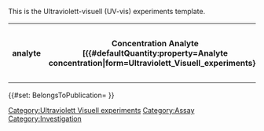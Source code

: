 <noinclude>
This is the Ultraviolett-visuell (UV-vis) experiments template.
</noinclude>
<includeonly><table class="wikitable" title="">
<tr>
<th title="analyte (catalyst)">analyte</th>
<th title="analyte concentration [{{#defaultQuantity:property=Analyte concentration|form=Ultraviolett_Visuell_experiments}}]">Concentration Analyte [{{#defaultQuantity:property=Analyte concentration|form=Ultraviolett_Visuell_experiments}}]</th>
<th title="solvent">solvent</th>
<th property="hidden" title="solvent volume [{{#defaultQuantity:property=Solvent volume|form=Ultraviolett_Visuell_experiments}}]">Volume Solvent [{{#defaultQuantity:property=Solvent volume|form=Ultraviolett_Visuell_experiments}}]</th>
<th title="additives">additives</th>
<th property="hidden" title="additives concentration [mM]">Concentration Additives [mM]</th>

<th title="absorption maximum [{{#defaultQuantity:property=Absorption Max|form=Ultraviolett_Visuell_experiments}}]">Abs. 1 Analyte [{{#defaultQuantity:property=Absorption Max|form=Ultraviolett_Visuell_experiments}}]</th>
<th title="absorption intensity maximum [{{#defaultQuantity:property=Absorption Intensity Max|form=Ultraviolett_Visuell_experiments}}]">Int. Abs. 1 Analyte [{{#defaultQuantity:property=Absorption Intensity Max|form=Ultraviolett_Visuell_experiments}}]</th>
<th title="emission maximum [{{#defaultQuantity:property=Emission Max|form=Ultraviolett_Visuell_experiments}}]">Rel. Emission 1 [{{#defaultQuantity:property=Emission Max|form=Ultraviolett_Visuell_experiments}}]</th>
<th title="emission intensity maximum [{{#defaultQuantity:property=Emission Intensity Max|form=Ultraviolett_Visuell_experiments}}]">Intensity Rel. Em. 1 [{{#defaultQuantity:property=Emission Intensity Max|form=Ultraviolett_Visuell_experiments}}]</th>

<th property="hidden" title="absorption maximum 2 [{{#defaultQuantity:property=Absorption Max 2|form=Ultraviolett_Visuell_experiments}}]">Abs. 2 Analyte [{{#defaultQuantity:property=Absorption Max 2|form=Ultraviolett_Visuell_experiments}}]</th>
<th property="hidden" title="absorption intensity maximum 2 [{{#defaultQuantity:property=Absorption Intensity Max 2|form=Ultraviolett_Visuell_experiments}}]">Int. Abs. 2 Analyte [{{#defaultQuantity:property=Absorption Intensity Max 2|form=Ultraviolett_Visuell_experiments}}]</th>
<th property="hidden" title="emission maximum 2 [{{#defaultQuantity:property=Emission Max 2|form=Ultraviolett_Visuell_experiments}}]">Rel. Emission 2 [{{#defaultQuantity:property=Emission Max 2|form=Ultraviolett_Visuell_experiments}}]</th>
<th property="hidden" title="emission intensity maximum 2 [{{#defaultQuantity:property=Emission Intensity Max 2|form=Ultraviolett_Visuell_experiments}}]">Intensity Rel. Em. 2 [{{#defaultQuantity:property=Emission Intensity Max 2|form=Ultraviolett_Visuell_experiments}}]</th>

<th property="hidden" title="absorption maximum 3 [{{#defaultQuantity:property=Absorption Max 3|form=Ultraviolett_Visuell_experiments}}]">Abs. 3 Analyte [{{#defaultQuantity:property=Absorption Max 3|form=Ultraviolett_Visuell_experiments}}]</th>
<th property="hidden" title="absorption intensity maximum 3[{{#defaultQuantity:property=Absorption Intensity Max 3|form=Ultraviolett_Visuell_experiments}}]">Int. Abs. 3 Analyte [{{#defaultQuantity:property=Absorption Intensity Max|form=Ultraviolett_Visuell_experiments}}]</th>
<th property="hidden" title="emission maximum 3 [{{#defaultQuantity:property=Emission Max 3|form=Ultraviolett_Visuell_experiments}}]">Rel. Emission 3 [{{#defaultQuantity:property=Emission Max 3|form=Ultraviolett_Visuell_experiments}}]</th>
<th property="hidden" title="emission intensity maximum 3 [{{#defaultQuantity:property=Emission Intensity Max 3|form=Ultraviolett_Visuell_experiments}}]">Intensity Rel. Em. 3 [{{#defaultQuantity:property=Emission Intensity Max 3|form=Ultraviolett_Visuell_experiments}}]</th>

<th title="Interception number">Interception number</th>
<th title="Interception [{{#defaultQuantity:property=Interception|form=Ultraviolett_Visuell_experiments}}]">Interception [{{#defaultQuantity:property=Interception|form=Ultraviolett_Visuell_experiments}}]</th>
<th title="E0,0 [{{#defaultQuantity:property=E0|form=Ultraviolett_Visuell_experiments}}]">E<sub>0/0</sub> [{{#defaultQuantity:property=E0|form=Ultraviolett_Visuell_experiments}}]</th>
<th title="Additives absorption [{{#defaultQuantity:property=Additives absorption|form=Ultraviolett_Visuell_experiments}}]">Abs. Additive [{{#defaultQuantity:property=Additives absorption|form=Ultraviolett_Visuell_experiments}}]</th>
<th title="Intensity Additives absorption [{{#defaultQuantity:property=Intensity Additives absorption|form=Ultraviolett_Visuell_experiments}}]">Intensity Abs. Add [{{#defaultQuantity:property=Intensity Additives absorption|form=Ultraviolett_Visuell_experiments}}]</th>
<th title="gas (atmosphere)">Atmosphere, Gas</th>
<th title="temperature [{{#defaultQuantity:property=TemperatureP|form=Ultraviolett_Visuell_experiments}}]" property="hidden">T [{{#defaultQuantity:property=TemperatureP|form=Ultraviolett_Visuell_experiments}}]</th>
<th title="condition" property="hidden">Condition</th>
<th title="details" property="hidden">Details</th>
<th title="include" property="hidden">include</th>
</tr>
{{{experiments|}}}
</table>
{{#set: BelongsToPublication={{BASEPAGENAME}} }}
[[Category:Ultraviolett Visuell experiments]]
[[Category:Assay]]
[[Category:Investigation]]</includeonly>
